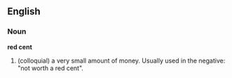 ==English==

===Noun===
'''red cent'''
# (colloquial) a very small amount of money. Usually used in the negative: "not worth a red cent".